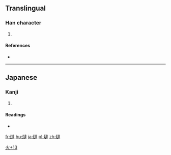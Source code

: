 ==Translingual==

===Han character===
{{Han char|rn=86|rad=火|as=13|sn=17|four=|canj=火卜土手 (FYGQ)}}

# {{defn|Han|sort=火13}}

====References====
* {{Han ref|kx=0685.201|dkj=19504|dj=1098.080|hdz=32240.061|uh=71F5|ud=29173}}

----

==Japanese==

===Kanji===
{{ja-kanji|grade=|rs=火13}}

# {{defn|lang=ja|sort=火13}}

====Readings====
* {{ja-readings|on=[[たつ]] (tatsu)|kun=}}

[[Category:Japanese-only CJKV Characters|火+13]]

[[fr:燵]]
[[hu:燵]]
[[ja:燵]]
[[pl:燵]]
[[zh:燵]]